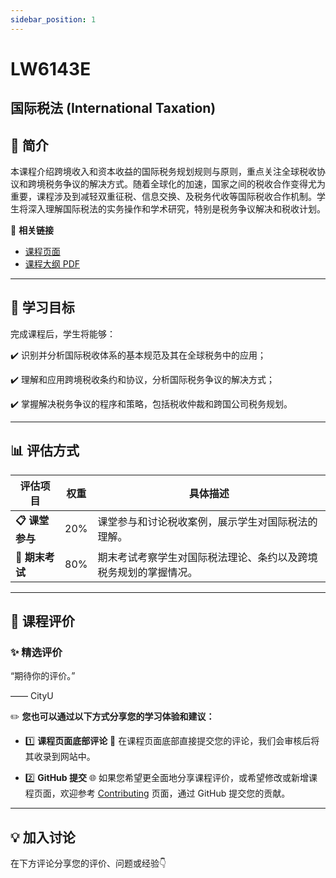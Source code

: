 ```yaml
---
sidebar_position: 1
---
```


# LW6143E
## 国际税法 (International Taxation)

## **📘 简介**
本课程介绍跨境收入和资本收益的国际税务规划规则与原则，重点关注全球税收协议和跨境税务争议的解决方式。随着全球化的加速，国家之间的税收合作变得尤为重要，课程涉及到减轻双重征税、信息交换、及税务代收等国际税收合作机制。学生将深入理解国际税法的实务操作和学术研究，特别是税务争议解决和税收计划。

🔗 **相关链接**
- [课程页面](https://www.cityu.edu.hk/catalogue/pg/202526/course/LW6143E.htm)
- [课程大纲 PDF](https://www.cityu.edu.hk/catalogue/pg/202526/course/LW6143E.pdf)

---

## **🎯 学习目标**

完成课程后，学生将能够：

✔️ 识别并分析国际税收体系的基本规范及其在全球税务中的应用；

✔️ 理解和应用跨境税收条约和协议，分析国际税务争议的解决方式；

✔️ 掌握解决税务争议的程序和策略，包括税收仲裁和跨国公司税务规划。

---

## **📊 评估方式**

| **评估项目**          | **权重** | **具体描述**                                                                                       |
|----------------------|---------|---------------------------------------------------------------------------------------------------|
| **📋 课堂参与**       | 20%     | 课堂参与和讨论税收案例，展示学生对国际税法的理解。                                               |
| **📂 期末考试**       | 80%     | 期末考试考察学生对国际税法理论、条约以及跨境税务规划的掌握情况。                                 |

---

## **💬 课程评价**

### ✨ **精选评价**
<div className={commentStyles.commentBox}>
    <p className={commentStyles.commentText}>
        “期待你的评价。”
    </p>
    <p className={commentStyles.commentAuthor}>—— CityU</p>
</div>

✏️ **您也可以通过以下方式分享您的学习体验和建议：**

- 1️⃣ **课程页面底部评论**
💬 在课程页面底部直接提交您的评论，我们会审核后将其收录到网站中。

- 2️⃣ **GitHub 提交**
🌐 如果您希望更全面地分享课程评价，或希望修改或新增课程页面，欢迎参考 [Contributing](/contributing) 页面，通过 GitHub 提交您的贡献。

---

## **💡 加入讨论**

在下方评论分享您的评价、问题或经验👇
<Utterances />